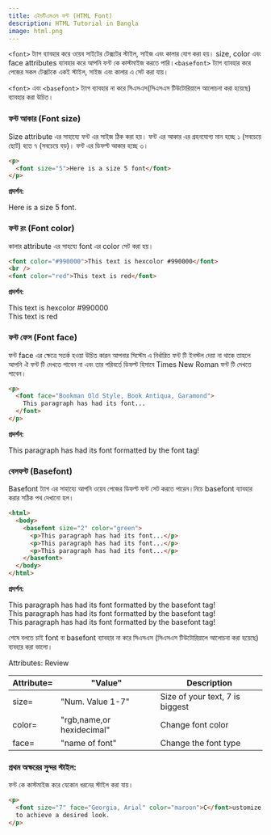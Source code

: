 ```yaml
---
title: এইচটিএমএল ফন্ট (HTML Font)
description: HTML Tutorial in Bangla
image: html.png
---
```


`<font>` ট্যাগ ব্যাবহার করে ওয়েব সাইটের টেক্সটের স্টাইল, সাইজ এবং কালার যোগ করা হয়। size, color এবং face attributes ব্যাবহার করে আপনি ফন্ট কে কাস্টমাইজ করতে পারি।`<basefont>` ট্যাগ ব্যাবহার করে পেজের সকল টেক্সটকে একই স্টাইল, সাইজ এবং কালার এ সেট করা যায়।

`<font>` এবং `<basefont>` ট্যাগ ব্যাবহার না করে সিএসএস(সিএসএস টিউটোরিয়ালে আলোচনা করা হয়েছে) ব্যাবহার করা উচিত।

### ফন্ট আকার (Font size)

Size attribute এর সাহায্যে ফন্ট এর সাইজ ঠিক করা হয়। ফন্ট এর আকার এর গ্রহনযোগ্য মান হচ্ছে ১ (সবচেয়ে ছোট) হতে ৭ (সবচেয়ে বড়)। ফন্ট এর ডিফল্ট আকার হচ্ছে ৩।

```html copy filename="index.html"
<p>
  <font size="5">Here is a size 5 font</font>
</p>
```

**প্রদর্শন:**

Here is a size 5 font.

### **ফন্ট রং (Font color)**

কালার attribute এর সাহয্যে font এর color সেট করা হয়।

```html copy filename="index.html"
<font color="#990000">This text is hexcolor #990000</font>
<br />
<font color="red">This text is red</font>
```

**প্রদর্শন:**

This text is hexcolor #990000  
This text is red

### **ফন্ট ফেস (Font** **face)**

ফন্ট face এর ক্ষেত্রে সতর্ক হওয়া উচিত কারন আপনার সিস্টেম এ নির্ধারিত ফন্ট টি ইনস্টল দেয়া না থাকে তাহলে আপনি ঐ ফন্ট টি দেখতে পাবেন না এবং তার পরিবর্তে ডিফল্ট হিসাবে Times New Roman ফন্ট টি দেখতে পাবেন।

```html copy filename="index.html"
<p>
  <font face="Bookman Old Style, Book Antiqua, Garamond">
    This paragraph has had its font...
  </font>
</p>
```

**প্রদর্শন:**

This paragraph has had its font formatted by the font tag!

### **বেসফন্ট (Basefont)**

Basefont ট্যাগ এর সাহায্যে আপনি ওয়েব পেজের ডিফল্ট ফন্ট সেট করতে পারেন।নিচে basefont ব্যাবহার করার সঠিক পথ দেখানো হল।

```html copy {3} filename="index.html"
<html>
  <body>
    <basefont size="2" color="green">
      <p>This paragraph has had its font...</p>
      <p>This paragraph has had its font...</p>
      <p>This paragraph has had its font...</p>
    </basefont>
  </body>
</html>
```

**প্রদর্শন:**

This paragraph has had its font formatted by the basefont tag!  
This paragraph has had its font formatted by the basefont tag!  
This paragraph has had its font formatted by the basefont tag!

শেষে বলতে চাই font বা basefont ব্যাবহার না করে সিএসএস (সিএসএস টিউটোরিয়ালে আলোচনা করা হয়েছে) ব্যবহার করা ভালো।

Attributes: Review

| **Attribute=** | **"Value"**               | **Description**                 |
| -------------- | ------------------------- | ------------------------------- |
| size=          | "Num. Value 1-7"          | Size of your text, 7 is biggest |
| color=         | "rgb,name,or hexidecimal" | Change font color               |
| face=          | "name of font"            | Change the font type            |

### প্রথম অক্ষরের সুন্দর স্টাইল:

ফন্ট কে কাস্টমাইজ করে যেকোন ধরনের স্টাইল করা যায়।

```html copy filename="index.html"
<p>
  <font size="7" face="Georgia, Arial" color="maroon">C</font>ustomize your font
  to achieve a desired look.
</p>
```
